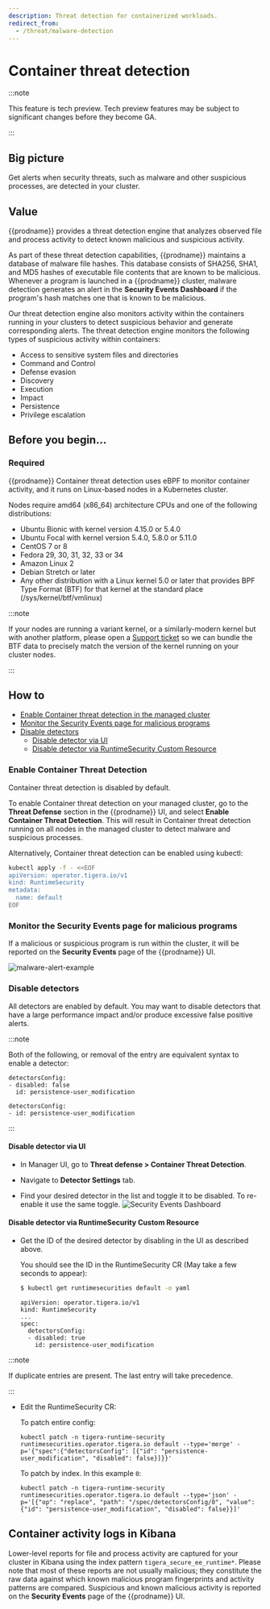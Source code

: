 ```yaml
---
description: Threat detection for containerized workloads.
redirect_from:
  - /threat/malware-detection
---
```


# Container threat detection

:::note

This feature is tech preview. Tech preview features may be subject to significant changes before they become GA.

:::

## Big picture

Get alerts when security threats, such as malware and other suspicious processes, are detected in your cluster.

## Value

{{prodname}} provides a threat detection engine that analyzes observed file and process activity to detect known malicious and suspicious activity.

As part of these threat detection capabilities, {{prodname}} maintains a database of malware file
hashes. This database consists of SHA256, SHA1, and MD5 hashes of executable file contents that are
known to be malicious. Whenever a program is launched in a {{prodname}} cluster, malware
detection generates an alert in the **Security Events Dashboard** if the program's hash matches one that is known
to be malicious.

Our threat detection engine also monitors activity within the containers running in your clusters to detect suspicious behavior and generate corresponding alerts. The threat detection engine monitors the following types of suspicious activity within containers:

- Access to sensitive system files and directories
- Command and Control
- Defense evasion
- Discovery
- Execution
- Impact
- Persistence
- Privilege escalation

## Before you begin...

### Required

{{prodname}} Container threat detection uses eBPF to monitor container activity, and it runs on Linux-based
nodes in a Kubernetes cluster.

Nodes require amd64 (x86_64) architecture CPUs and one of the following distributions:

- Ubuntu Bionic with kernel version 4.15.0 or 5.4.0
- Ubuntu Focal with kernel version 5.4.0, 5.8.0 or 5.11.0
- CentOS 7 or 8
- Fedora 29, 30, 31, 32, 33 or 34
- Amazon Linux 2
- Debian Stretch or later
- Any other distribution with a Linux kernel 5.0 or later that provides BPF Type Format (BTF) for that kernel at the standard place (/sys/kernel/btf/vmlinux)

:::note

If your nodes are running a variant kernel, or a similarly-modern kernel but with another platform,
please open a [Support ticket](https://support.tigera.io/)
so we can bundle the BTF data to precisely match the version of the kernel running on your cluster nodes.

:::

## How to

- [Enable Container threat detection in the managed cluster](#enable-container-threat-detection)
- [Monitor the Security Events page for malicious programs](#monitor-alerts-page-for-malicious-programs)
- [Disable detectors](#disable-detectors)
  - [Disable detector via UI](#disable-detector-via-ui)
  - [Disable detector via RuntimeSecurity Custom Resource](#disable-detector-via-runtimesecurity-custom-resource)

### Enable Container Threat Detection

Container threat detection is disabled by default.

To enable Container threat detection on your managed cluster, go to the **Threat Defense** section in the {{prodname}} UI, and select **Enable Container Threat Detection**.
This will result in Container threat detection running on all nodes in the managed cluster to detect malware and suspicious processes.

Alternatively, Container threat detection can be enabled using kubectl:

```bash
kubectl apply -f - <<EOF
apiVersion: operator.tigera.io/v1
kind: RuntimeSecurity
metadata:
  name: default
EOF
```

### Monitor the Security Events page for malicious programs

If a malicious or suspicious program is run within the cluster, it will be reported on the **Security Events** page of the
{{prodname}} UI.

![malware-alert-example](/img/calico-cloud/malware-alert-example.png)

### Disable detectors

All detectors are enabled by default. You may want to disable detectors that have a large performance impact and/or produce excessive false positive alerts.

:::note

Both of the following, or removal of the entry are equivalent syntax to enable a detector:

```
detectorsConfig:
- disabled: false
  id: persistence-user_modification
```

```
detectorsConfig:
- id: persistence-user_modification
```

:::

#### Disable detector via UI

- In Manager UI, go to **Threat defense&nbsp;>&nbsp;Container Threat Detection**.

- Navigate to **Detector Settings** tab.

- Find your desired detector in the list and toggle it to be disabled. To re-enable it use the same toggle.
![Security Events Dashboard](/img/calico-cloud/container-threat-detection-detector-settings.png)

#### Disable detector via RuntimeSecurity Custom Resource
- Get the ID of the desired detector by disabling in the UI as described above.

  You should see the ID in the RuntimeSecurity CR (May take a few seconds to appear):

    ```bash
    $ kubectl get runtimesecurities default -o yaml
    ```

    ```
    apiVersion: operator.tigera.io/v1
    kind: RuntimeSecurity
    ...
    spec:
      detectorsConfig:
      - disabled: true
        id: persistence-user_modification
    ```

:::note

If duplicate entries are present. The last entry will take precedence.

:::

- Edit the RuntimeSecurity CR:

    To patch entire config:
    ```
    kubectl patch -n tigera-runtime-security runtimesecurities.operator.tigera.io default --type='merge' -p='{"spec":{"detectorsConfig": [{"id": "persistence-user_modification", "disabled": false}]}}'
    ```

    To patch by index. In this example `0`:
    ```
    kubectl patch -n tigera-runtime-security runtimesecurities.operator.tigera.io default --type='json' -p='[{"op": "replace", "path": "/spec/detectorsConfig/0", "value":{"id": "persistence-user_modification", "disabled": false}}]'
    ```


## Container activity logs in Kibana

Lower-level reports for file and process activity are captured for your cluster in Kibana using the index pattern `tigera_secure_ee_runtime*`.
Please note that most of these reports are not usually malicious; they constitute the raw data against which known malicious program fingerprints and activity patterns are compared. Suspicious and known malicious activity is reported on the **Security Events** page of the {{prodname}} UI.
